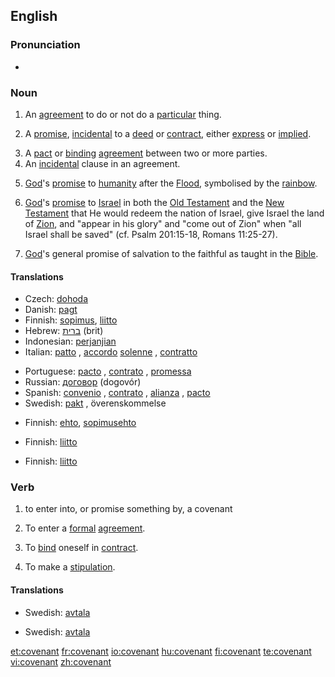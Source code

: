 ==English==

===Pronunciation===
*{{audio|en-us-covenant.ogg|Audio (US)}}

===Noun===
{{en-noun}}
#{{legal}} An [[agreement]] to do or not do a [[particular]] thing.
#{{legal}} A [[promise]], [[incidental]] to a [[deed]] or [[contract]], either [[express]] or [[implied]].
# A [[pact]] or [[binding]] [[agreement]] between two or more parties.
# An [[incidental]] clause in an agreement.
# {{biblical}} [[God]]'s [[promise]] to [[humanity]] after the [[Flood]], symbolised by the [[rainbow]].
# {{biblical}} [[God]]'s [[promise]] to [[Israel]] in both the [[Old Testament]] and the [[New Testament]] that He would redeem the nation of Israel, give Israel the land of [[Zion]], and "appear in his glory" and "come out of Zion" when "all Israel shall be saved" (cf. Psalm 201:15-18, Romans 11:25-27).
# {{biblical}} [[God]]'s general promise of salvation to the faithful as taught in the [[Bible]].

====Translations====
{{trans-top|binding agreement}}
*Czech: [[dohoda]] {{f}}
*Danish: [[pagt]]
*Finnish: [[sopimus]], [[liitto]]
*Hebrew: [[ברית]] (brit) {{f}}
*Indonesian: [[perjanjian]]
*Italian: [[patto]] {{m}}, [[accordo]] [[solenne]] {{m}}, [[contratto]] {{m}}
{{trans-mid}}
*Portuguese: [[pacto]] {{m}}, [[contrato]] {{m}}, [[promessa]] {{f}}
*Russian: [[договор]] (dogovór) {{m}}
*Spanish: [[convenio]] {{m}}, [[contrato]] {{m}}, [[alianza]] {{f}}, [[pacto]] {{m}}
*Swedish: [[pakt]] {{c}}, överenskommelse {{c}}
{{trans-bottom}}

{{trans-top|incidental clause}}
*Finnish: [[ehto]], [[sopimusehto]]
{{trans-mid}}
{{trans-bottom}}

{{trans-top|God's promise to mankind after the Flood}}
*Finnish: [[liitto]]
{{trans-mid}}
{{trans-bottom}}

{{trans-top|God's promise to Israel}}
*Finnish: [[liitto]]
{{trans-mid}}
{{trans-bottom}}

{{trans-top|God's promise of salvation to the faithful}}
{{trans-mid}}
{{trans-bottom}}

===Verb===
{{en-verb}}

# to enter into, or promise something by, a covenant
#{{legal}} To enter a [[formal]] [[agreement]].
#{{legal}} To [[bind]] oneself in [[contract]].
#{{legal}} To make a [[stipulation]].

====Translations====
{{trans-top|to enter into a covenant}}
{{trans-mid}}
*Swedish: [[avtala]]
{{trans-bottom}}

{{trans-top|to enter a formal agreement}}
{{trans-mid}}
*Swedish: [[avtala]]
{{trans-bottom}}

[[et:covenant]]
[[fr:covenant]]
[[io:covenant]]
[[hu:covenant]]
[[fi:covenant]]
[[te:covenant]]
[[vi:covenant]]
[[zh:covenant]]
